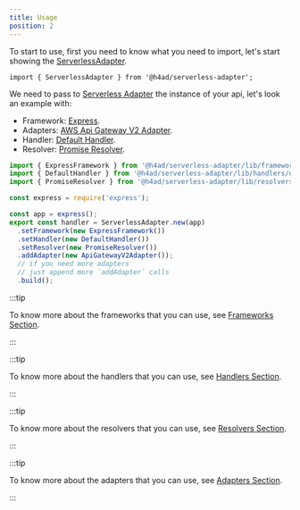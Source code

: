 ---
title: Usage
position: 2
---


To start to use, first you need to know what you need to import, let's start showing the [ServerlessAdapter](/docs/api/ServerlessAdapter).

```tsx
import { ServerlessAdapter } from '@h4ad/serverless-adapter';
```

We need to pass to [Serverless Adapter](/docs/api/ServerlessAdapter) the instance of your api, let's look an example with:

- Framework: [Express](../frameworks/express).
- Adapters: [AWS Api Gateway V2 Adapter](../adapters/aws/api-gateway-v2).
- Handler: [Default Handler](../handlers/default).
- Resolver: [Promise Resolver](../resolvers/promise).

```ts
import { ExpressFramework } from '@h4ad/serverless-adapter/lib/frameworks/express';
import { DefaultHandler } from '@h4ad/serverless-adapter/lib/handlers/default';
import { PromiseResolver } from '@h4ad/serverless-adapter/lib/resolvers/promise';

const express = require('express');

const app = express();
export const handler = ServerlessAdapter.new(app)
  .setFramework(new ExpressFramework())
  .setHandler(new DefaultHandler())
  .setResolver(new PromiseResolver())
  .addAdapter(new ApiGatewayV2Adapter());
  // if you need more adapters
  // just append more `addAdapter` calls
  .build();
```

:::tip

To know more about the frameworks that you can use, see [Frameworks Section](../../category/frameworks).

:::

:::tip

To know more about the handlers that you can use, see [Handlers Section](../../category/handlers).

:::


:::tip

To know more about the resolvers that you can use, see [Resolvers Section](../../category/resolvers).

:::


:::tip

To know more about the adapters that you can use, see [Adapters Section](../../category/adapters).

:::
